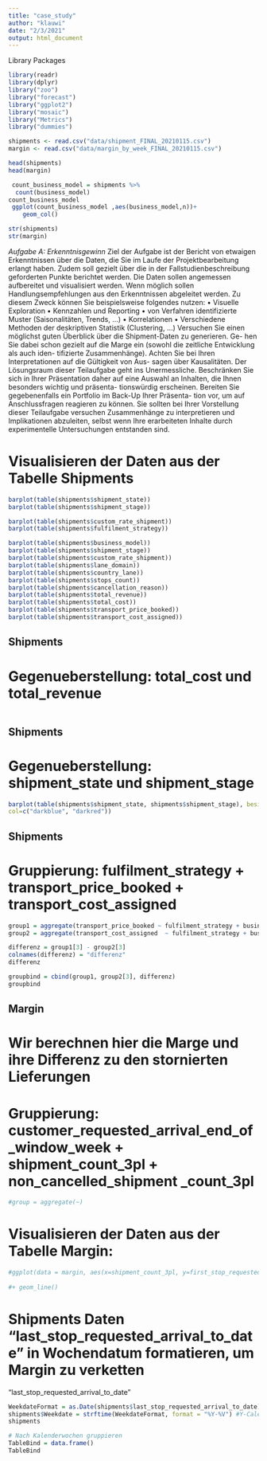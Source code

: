 ```yaml
---
title: "case_study"
author: "klauwi"
date: "2/3/2021"
output: html_document
---
```


Library Packages
```r
library(readr)
library(dplyr) 
library("zoo")
library("forecast")
library("ggplot2")
library("mosaic")
library("Metrics")
library("dummies")
```

```r
shipments <- read.csv("data/shipment_FINAL_20210115.csv")
margin <- read.csv("data/margin_by_week_FINAL_20210115.csv")

head(shipments)
head(margin)
```

```r
 count_business_model = shipments %>%
  count(business_model)
count_business_model
 ggplot(count_business_model ,aes(business_model,n))+
    geom_col()
```


```r
str(shipments)
str(margin)
```


*Aufgabe A: Erkenntnisgewinn*
Ziel der Aufgabe ist der Bericht von etwaigen Erkenntnissen über die Daten, die Sie im Laufe der Projektbearbeitung erlangt haben. Zudem soll gezielt über die in der Fallstudienbeschreibung geforderten Punkte berichtet werden. 
Die Daten sollen angemessen aufbereitet und visualisiert werden. Wenn möglich sollen Handlungsempfehlungen aus den Erkenntnissen abgeleitet werden. Zu diesem Zweck können Sie beispielsweise folgendes nutzen:
• Visuelle Exploration
• Kennzahlen und Reporting
• von Verfahren identifizierte Muster (Saisonalitäten, Trends, ...)
• Korrelationen
• Verschiedene Methoden der deskriptiven Statistik (Clustering, ...)
Versuchen Sie einen möglichst guten Überblick über die Shipment-Daten zu generieren. Ge- hen Sie dabei schon gezielt auf die Marge ein (sowohl die zeitliche Entwicklung als auch iden- tifizierte Zusammenhänge). Achten Sie bei Ihren Interpretationen auf die Gültigkeit von Aus- sagen über Kausalitäten.
Der Lösungsraum dieser Teilaufgabe geht ins Unermessliche. Beschränken Sie sich in Ihrer Präsentation daher auf eine Auswahl an Inhalten, die Ihnen besonders wichtig und präsenta- tionswürdig erscheinen. Bereiten Sie gegebenenfalls ein Portfolio im Back-Up Ihrer Präsenta- tion vor, um auf Anschlussfragen reagieren zu können. Sie sollten bei Ihrer Vorstellung dieser Teilaufgabe versuchen Zusammenhänge zu interpretieren und Implikationen abzuleiten, selbst wenn Ihre erarbeiteten Inhalte durch experimentelle Untersuchungen entstanden sind.


# Visualisieren der Daten aus der Tabelle Shipments
```r
barplot(table(shipments$shipment_state))
barplot(table(shipments$shipment_stage))

barplot(table(shipments$custom_rate_shipment))
barplot(table(shipments$fulfilment_strategy))

barplot(table(shipments$business_model))
barplot(table(shipments$shipment_stage))
barplot(table(shipments$custom_rate_shipment))
barplot(table(shipments$lane_domain))
barplot(table(shipments$country_lane))
barplot(table(shipments$stops_count))
barplot(table(shipments$cancellation_reason))
barplot(table(shipments$total_revenue))
barplot(table(shipments$total_cost))
barplot(table(shipments$transport_price_booked))
barplot(table(shipments$transport_cost_assigned))
```
## Shipments
# Gegenueberstellung: total_cost und total_revenue
```r

```

## Shipments
# Gegenueberstellung: shipment_state und shipment_stage
```r
barplot(table(shipments$shipment_state, shipments$shipment_stage), beside=TRUE,
col=c("darkblue", "darkred"))
```

## Shipments
# Gruppierung: fulfilment_strategy + transport_price_booked + transport_cost_assigned 
```r
group1 = aggregate(transport_price_booked ~ fulfilment_strategy + business_model, data=shipments, sum)
group2 = aggregate(transport_cost_assigned  ~ fulfilment_strategy + business_model, data=shipments, sum)

differenz = group1[3] - group2[3]
colnames(differenz) = "differenz"
differenz

groupbind = cbind(group1, group2[3], differenz)
groupbind
```


## Margin
# Wir berechnen hier die Marge und ihre Differenz zu den stornierten Lieferungen
# Gruppierung: customer_requested_arrival_end_of_window_week + shipment_count_3pl + non_cancelled_shipment _count_3pl
```r
#group = aggregate(~)
```


# Visualisieren der Daten aus der Tabelle Margin: 
```r
#ggplot(data = margin, aes(x=shipment_count_3pl, y=first_stop_requested_arrival_to_week, group=1)) 
      
#+ geom_line()
```

# Shipments Daten "last_stop_requested_arrival_to_date" in Wochendatum formatieren, um Margin zu verketten
"last_stop_requested_arrival_to_date"
```r
WeekdateFormat = as.Date(shipments$last_stop_requested_arrival_to_date)
shipments$Weekdate = strftime(WeekdateFormat, format = "%Y-%V") #Y-CalendarWeek
shipments

# Nach Kalenderwochen gruppieren
TableBind = data.frame()
TableBind
```



